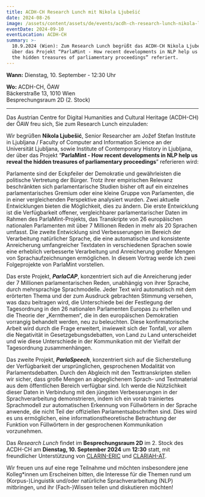 ```yaml
---
title: ACDH-CH Research Lunch mit Nikola Ljubešić
date: 2024-08-26
image: /assets/content/assets/de/events/acdh-ch-research-lunch-nikola-ljubesic/image.jpg
eventDate: 2024-09-10
eventLocation: ACDH-CH
summary: >-
  10.9.2024 (Wien): Zum Research Lunch begrüßt das ACDH-CH Nikola Ljubešić, der
  über das Projekt “ParlaMint - How recent developments in NLP help us reveal
  the hidden treasures of parliamentary proceedings” referiert.
---
```

**Wann:** Dienstag, 10. September - 12:30 Uhr

**Wo:** ACDH-CH, ÖAW\
Bäckerstraße 13, 1010 Wien\
Besprechungsraum 2D (2. Stock)

---

Das Austrian Centre for Digital Humanities and Cultural Heritage (ACDH-CH) der ÖAW freu sich, Sie zum Research Lunch einzuladen:

Wir begrüßen **Nikola Ljubešić**, Senior Researcher am Jožef Stefan Institute in Ljubljana / Faculty of Computer and Information Science an der Universität Ljubljana, sowie Institute of Contemporary History in Ljubljana, der über das Projekt “**ParlaMint - How recent developments in NLP help us reveal the hidden treasures of parliamentary proceedings**” referieren wird:

Parlamente sind der Eckpfeiler der Demokratie und gewährleisten die politische Vertretung der Bürger. Trotz ihrer empirischen Relevanz beschränkten sich parlamentarische Studien bisher oft auf ein einzelnes parlamentarisches Gremium oder eine kleine Gruppe von Parlamenten, die in einer vergleichenden Perspektive analysiert wurden. Zwei aktuelle Entwicklungen bieten die Möglichkeit, dies zu ändern. Die erste Entwicklung ist die Verfügbarkeit offener, vergleichbarer parlamentarischer Daten im Rahmen des ParlaMint-Projekts, das Transkripte von 26 europäischen nationalen Parlamenten mit über 7 Millionen Reden in mehr als 20 Sprachen umfasst. Die zweite Entwicklung sind Verbesserungen im Bereich der Verarbeitung natürlicher Sprache, die eine automatische und konsistente Anreicherung umfangreicher Textdaten in verschiedenen Sprachen sowie eine erheblich verbesserte Verarbeitung und Anreicherung großer Mengen von Sprachaufzeichnungen ermöglichen. In diesem Vortrag werde ich zwei Folgeprojekte von ParlaMint vorstellen.

Das erste Projekt, ***ParlaCAP***, konzentriert sich auf die Anreicherung jeder der 7 Millionen parlamentarischen Reden, unabhängig von ihrer Sprache, durch mehrsprachige Sprachmodelle. Jeder Text wird automatisch mit dem erörterten Thema und der zum Ausdruck gebrachten Stimmung versehen, was dazu beitragen wird, die Unterschiede bei der Festlegung der Tagesordnung in den 26 nationalen Parlamenten Europas zu erhellen und die Theorie der „Kernthemen“, die in den europäischen Demokratien vorrangig behandelt werden, neu zu beleuchten. Diese konfirmatorische Arbeit wird durch die Frage erweitert, inwieweit sich der Tonfall, vor allem die Negativität in Gesetzgebungsdebatten, von Land zu Land unterscheidet und wie diese Unterschiede in der Kommunikation mit der Vielfalt der Tagesordnung zusammenhängen.

Das zweite Projekt, ***ParlaSpeech***, konzentriert sich auf die Sicherstellung der Verfügbarkeit der ursprünglichen, gesprochenen Modalität von Parlamentsdebatten. Durch den Abgleich mit den Texttranskripten stellen wir sicher, dass große Mengen an abgeglichenem Sprach- und Textmaterial aus dem öffentlichen Bereich verfügbar sind. Ich werde die Nützlichkeit dieser Daten in Verbindung mit den jüngsten Verbesserungen in der Sprachverarbeitung demonstrieren, indem ich ein vorab trainiertes Sprachmodell zur automatischen Erkennung von Füllwörtern in der Sprache anwende, die nicht Teil der offiziellen Parlamentsabschriften sind. Dies wird es uns ermöglichen, eine informationstheoretische Betrachtung der Funktion von Füllwörtern in der gesprochenen Kommunikation vorzunehmen.

Das *Research Lunch* findet im **Besprechungsraum 2D** im 2. Stock des ACDH-CH am **Dienstag, 10. September 2024** um **12:30** statt, mit freundlicher Unterstützung von [CLARIN-ERIC](https://www.clarin.eu/) und [CLARIAH-AT](https://clariah.at/de/).

Wir freuen uns auf eine rege Teilnahme und möchten insbesondere jene Kolleg\*innen um Erscheinen bitten, die Interesse für die Themen rund um (Korpus-)Linguistik und/oder natürliche Sprachverarbeitung (NLP) mitbringen, und ihr (Fach-)Wissen teilen und diskutieren möchten!

